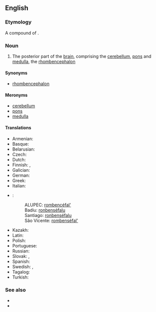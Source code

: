 ==English==
{{wikipedia}}

===Etymology===
A compound of {{compound|en|hind|brain}}.

===Noun===
{{en-noun}}

# {{lb|en|neuroanatomy}} The posterior part of the [[brain]], comprising the [[cerebellum]], [[pons]] and [[medulla]], the [[rhombencephalon]]

====Synonyms====
* [[rhombencephalon]]

====Meronyms====
* [[cerebellum]]
* [[pons]]
* [[medulla]]

====Translations====
{{trans-top|hindbrain}}
* Armenian: {{t+|hy|հետին ուղեղ|sc=Armn}}
* Basque: {{t|eu|erronbentzefalo}}
* Belarusian: {{t|be|задні мозг|sc=Cyrl}}
* Czech: {{t|cs|zadní mozek|m}}
* Dutch: {{t|nl|ruithersenen}}
* Finnish: {{t|fi|taka-aivot}}, {{t|fi|ruutuaivot}}
* Galician: {{t+|gl|rombencéfalo|m}}
* German: {{t|de|Rautenhirn}}
* Greek: {{t|el|ρομβεγκέφαλος}}
* Italian: {{t|it|rombencefalo|m}}
* {{ttbc|kea}}: <!-- what are these sub-items? how they should be marked up? -->
*: ALUPEC: [[rombencéfal']]
*: Badiu: [[ronbenséfalu]]
*: Santiago: [[ronbenséfalu]]
*: São Vicente: [[rombenséfal']]
{{trans-mid}}
* Kazakh: {{t|kk|артқы ми|sc=Cyrl}}
* Latin: {{t|la|rhombencephalon}}
* Polish: {{t|pl|tyłomózgowie}}
* Portuguese: {{t|pt|rombencéfalo}}
* Russian: {{t|ru|задни́й мозг}}
* Slovak: {{t|sk|zadný mozog}}, {{t|sk|kosohranový mozog}}
* Spanish: {{t|es|rombencéfalo}}
* Swedish: {{t+|sv|bakhjärna}}, {{t+|sv|rombencefalon}}
* Tagalog: {{t|tl|likurangutak}}
* Turkish: {{t|tr|art beyin}}
{{trans-bottom}}

===See also===
* {{l|en|afterbrain}}
* {{l|en|forebrain}}